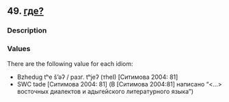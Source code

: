 ## 49. <a href =  'https://agricolamz.github.io/The_Circassian_Isoglosses_Database/49.html'>где?</a>
### Description



### Values
There are the following value for each idiom:

* Bzhedug  tʰe š'əʔ / разг. tʰjeʔ (тhеI) [Ситимова 2004: 81] 
* SWC  təde [Ситимова 2004: 81] (В [Ситимова 2004:81] написано "<...> восточных диалектов и адыгейского литературного языка")

